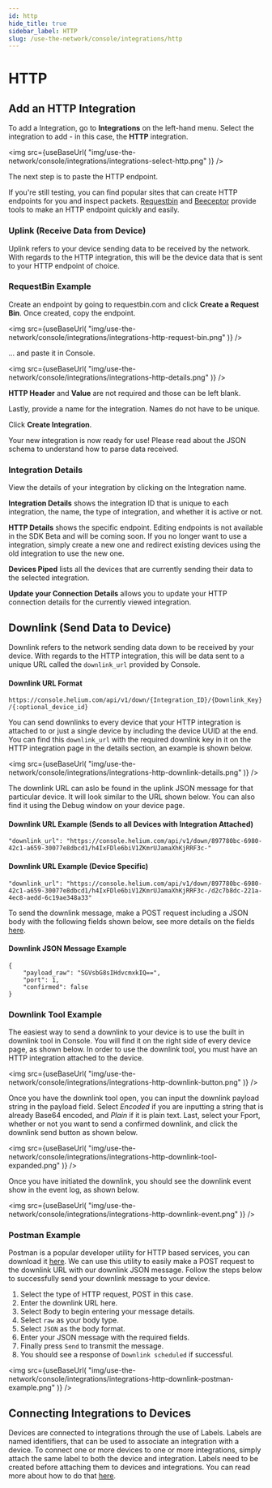 ```yaml
---
id: http
hide_title: true
sidebar_label: HTTP
slug: /use-the-network/console/integrations/http
---
```



# HTTP

## Add an HTTP Integration

To add a Integration, go to **Integrations** on the left-hand menu. Select the integration to add - in this case, the **HTTP** integration.

<img
  src={useBaseUrl(
    "img/use-the-network/console/integrations/integrations-select-http.png"
  )}
/>

The next step is to paste the HTTP endpoint.

If you're still testing, you can find popular sites that can create HTTP endpoints for you and inspect packets. [Requestbin](https://www.requestbin.com) and [Beeceptor](https://www.beeceptor.com) provide tools to make an HTTP endpoint quickly and easily.

### Uplink \(Receive Data from Device\)

Uplink refers to your device sending data to be received by the network. With regards to the HTTP integration, this will be the device data that is sent to your HTTP endpoint of choice. 

### RequestBin Example

Create an endpoint by going to requestbin.com and click **Create a Request Bin**. Once created, copy the endpoint.

<img
  src={useBaseUrl(
    "img/use-the-network/console/integrations/integrations-http-request-bin.png"
  )}
/>

... and paste it in Console.

<img
  src={useBaseUrl(
    "img/use-the-network/console/integrations/integrations-http-details.png"
  )}
/>

**HTTP Header** and **Value** are not required and those can be left blank.

Lastly, provide a name for the integration. Names do not have to be unique.

Click **Create Integration**.

Your new integration is now ready for use! Please read about the JSON schema to understand how to parse data received.

### Integration Details

View the details of your integration by clicking on the Integration name.

**Integration Details** shows the integration ID that is unique to each integration, the name, the type of integration, and whether it is active or not.

**HTTP Details** shows the specific endpoint. Editing endpoints is not available in the SDK Beta and will be coming soon. If you no longer want to use a integration, simply create a new one and redirect existing devices using the old integration to use the new one.

**Devices Piped** lists all the devices that are currently sending their data to the selected integration.

**Update your Connection Details** allows you to update your HTTP connection details for the currently viewed integration.

## Downlink \(Send Data to Device\)

Downlink refers to the network sending data down to be received by your device. With regards to the HTTP integration, this will be data sent to a unique URL called the `downlink_url` provided by Console.  

#### Downlink URL Format

`https://console.helium.com/api/v1/down/{Integration_ID}/{Downlink_Key}/{:optional_device_id}`

You can send downlinks to every device that your HTTP integration is attached to or just a single device by including the device UUID at the end. You can find this `downlink_url` with the required downlink key in it on the HTTP integration page in the details section, an example is shown below.

<img
  src={useBaseUrl(
    "img/use-the-network/console/integrations/integrations-http-downlink-details.png"
  )}
/>

The downlink URL can aslo be found in the uplink JSON message for that particular device.  It will look similar to the URL shown below. You can also find it using the Debug window on your device page.

#### Downlink URL Example \(Sends to all Devices with Integration Attached\)

```text
"downlink_url": "https://console.helium.com/api/v1/down/897780bc-6980-42c1-a659-30077e8dbcd1/h4IxFDle6biV1ZKmrUJamaXhKjRRF3c-"
```

#### Downlink URL Example \(Device Specific\)

```text
"downlink_url": "https://console.helium.com/api/v1/down/897780bc-6980-42c1-a659-30077e8dbcd1/h4IxFDle6biV1ZKmrUJamaXhKjRRF3c-/d2c7b8dc-221a-4ec8-aedd-6c19ae348a33"
```

To send the downlink message, make a POST request including a JSON body with the following fields shown below, see more details on the fields [here](https://developer.helium.com/console/integrations/json-schema#downlink-transmitting-data-to-a-device).

#### Downlink JSON Message Example

```text
{
    "payload_raw": "SGVsbG8sIHdvcmxkIQ==",
    "port": 1,
    "confirmed": false
}
```

### Downlink Tool Example

The easiest way to send a downlink to your device is to use the built in downlink tool in Console. You will find it on the right side of every device page, as shown below. In order to use the downlink tool, you must have an HTTP integration attached to the device.

<img
  src={useBaseUrl(
    "img/use-the-network/console/integrations/integrations-http-downlink-button.png"
  )}
/>

Once you have the downlink tool open, you can input the downlink payload string in the payload field. Select _Encoded_ if you are inputting a string that is already Base64 encoded, and _Plain_ if it is plain text. Last, select your Fport, whether or not you want to send a confirmed downlink, and click the downlink send button as shown below.

<img
  src={useBaseUrl(
    "img/use-the-network/console/integrations/integrations-http-downlink-tool-expanded.png"
  )}
/>

Once you have initiated the downlink, you should see the downlink event show in the event log, as shown below.

<img
  src={useBaseUrl(
    "img/use-the-network/console/integrations/integrations-http-downlink-event.png"
  )}
/>

### Postman Example

Postman is a popular developer utility for HTTP based services, you can download it [here](https://www.postman.com/downloads/). We can use this utility to easily make a POST request to the downlink URL with our downlink JSON message.  Follow the steps below to successfully send your downlink message to your device.

1. Select the type of HTTP request, POST in this case.
2. Enter the downlink URL here.
3. Select Body to begin entering your message details.
4. Select `raw` as your body type.
5. Select `JSON` as the body format.
6. Enter your JSON message with the required fields.
7. Finally press `Send` to transmit the message.
8. You should see a response of `Downlink scheduled` if successful.

<img
  src={useBaseUrl(
    "img/use-the-network/console/integrations/integrations-http-downlink-postman-example.png"
  )}
/>

## Connecting Integrations to Devices

Devices are connected to integrations through the use of Labels. Labels are named identifiers, that can be used to associate an integration with a device. To connect one or more devices to one or more integrations, simply attach the same label to both the device and integration. Labels need to be created before attaching them to devices and integrations. You can read more about how to do that [here](https://developer.helium.com/console/labels).
